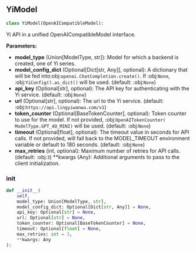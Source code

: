 <a id="camel.models.yi_model"></a>

<a id="camel.models.yi_model.YiModel"></a>

## YiModel

```python
class YiModel(OpenAICompatibleModel):
```

Yi API in a unified OpenAICompatibleModel interface.

**Parameters:**

- **model_type** (Union[ModelType, str]): Model for which a backend is created, one of Yi series.
- **model_config_dict** (Optional[Dict[str, Any]], optional): A dictionary that will be fed into:obj:`openai.ChatCompletion.create()`. If :obj:`None`, :obj:`YiConfig().as_dict()` will be used. (default: :obj:`None`)
- **api_key** (Optional[str], optional): The API key for authenticating with the Yi service. (default: :obj:`None`)
- **url** (Optional[str], optional): The url to the Yi service. (default: :obj:`https://api.lingyiwanwu.com/v1`)
- **token_counter** (Optional[BaseTokenCounter], optional): Token counter to use for the model. If not provided, :obj:`OpenAITokenCounter( ModelType.GPT_4O_MINI)` will be used. (default: :obj:`None`)
- **timeout** (Optional[float], optional): The timeout value in seconds for API calls. If not provided, will fall back to the MODEL_TIMEOUT environment variable or default to 180 seconds. (default: :obj:`None`)
- **max_retries** (int, optional): Maximum number of retries for API calls. (default: :obj:`3`) **kwargs (Any): Additional arguments to pass to the client initialization.

<a id="camel.models.yi_model.YiModel.__init__"></a>

### __init__

```python
def __init__(
    self,
    model_type: Union[ModelType, str],
    model_config_dict: Optional[Dict[str, Any]] = None,
    api_key: Optional[str] = None,
    url: Optional[str] = None,
    token_counter: Optional[BaseTokenCounter] = None,
    timeout: Optional[float] = None,
    max_retries: int = 3,
    **kwargs: Any
):
```
